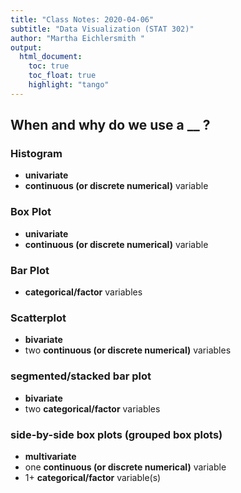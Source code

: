 ```yaml
---
title: "Class Notes: 2020-04-06"
subtitle: "Data Visualization (STAT 302)"
author: "Martha Eichlersmith "
output:
  html_document:
    toc: true
    toc_float: true
    highlight: "tango"
---
```


## When and why do we use a __ ? 

### Histogram  
- **univariate**
- **continuous (or discrete numerical)** variable
 

### Box Plot
- **univariate**
- **continuous (or discrete numerical)** variable 

### Bar Plot 
- **categorical/factor** variables 

### Scatterplot 
- **bivariate**
- two **continuous (or discrete numerical)** variables

### segmented/stacked bar plot
- **bivariate**
- two **categorical/factor** variables 

### side-by-side box plots (grouped box plots)
- **multivariate**
- one **continuous (or discrete numerical)** variable
- 1+ **categorical/factor** variable(s) 